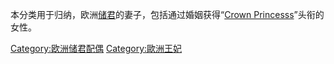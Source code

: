 本分类用于归纳，欧洲[[储君|储君]]的妻子，包括通过婚姻获得“[[Crown_Princesss|Crown Princesss]]”头衔的女性。

[[Category:欧洲储君配偶|Category:欧洲储君配偶]]
[[Category:歐洲王妃|Category:歐洲王妃]]